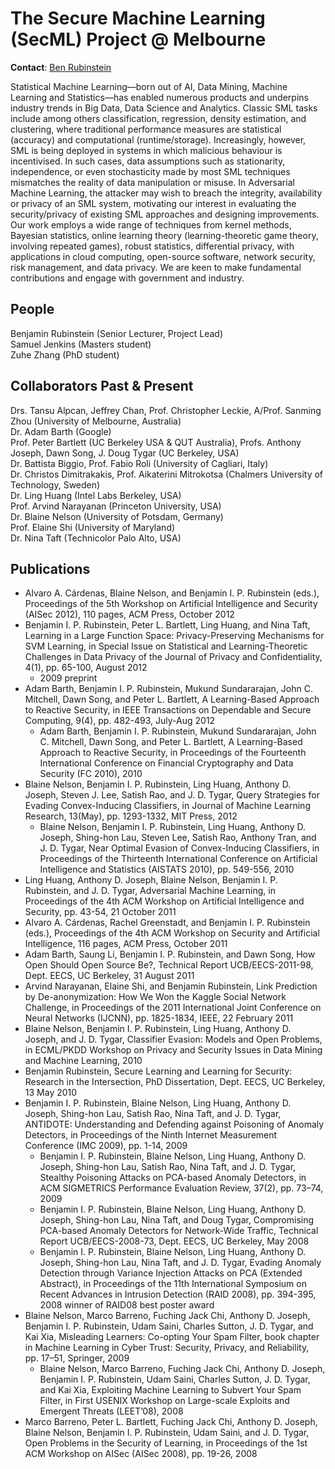 # The Secure Machine Learning (SecML) Project @ Melbourne

**Contact**: [Ben Rubinstein](contact.html)

Statistical Machine Learning---born out of AI, Data Mining, Machine Learning and Statistics---has enabled numerous products and underpins industry trends in Big Data, Data Science and Analytics. Classic SML tasks include among others classification, regression, density estimation, and clustering, where traditional performance measures are statistical (accuracy) and computational (runtime/storage). Increasingly, however, SML is being deployed in systems in which malicious behaviour is incentivised. In such cases, data assumptions such as stationarity, independence, or even stochasticity made by most SML techniques mismatches the reality of data manipulation or misuse. In Adversarial Machine Learning, the attacker may wish to breach the integrity, availability or privacy of an SML system, motivating our interest in evaluating the security/privacy of existing SML approaches and designing improvements. Our work employs a wide range of techniques from kernel methods, Bayesian statistics, online learning theory (learning-theoretic game theory, involving repeated games), robust statistics, differential privacy, with applications in cloud computing, open-source software, network security, risk management, and data privacy. We are keen to make fundamental contributions and engage with government and industry.

## People

Benjamin Rubinstein (Senior Lecturer, Project Lead)  
Samuel Jenkins (Masters student)  
Zuhe Zhang (PhD student)  

## Collaborators Past & Present

Drs. Tansu Alpcan, Jeffrey Chan, Prof. Christopher Leckie, A/Prof. Sanming Zhou (University of Melbourne, Australia)  
Dr. Adam Barth (Google)  
Prof. Peter Bartlett (UC Berkeley USA & QUT Australia), Profs. Anthony Joseph, Dawn Song, J. Doug Tygar (UC Berkeley, USA)  
Dr. Battista Biggio, Prof. Fabio Roli (University of Cagliari, Italy)  
Dr. Christos Dimitrakakis, Prof. Aikaterini Mitrokotsa (Chalmers University of Technology, Sweden)  
Dr. Ling Huang (Intel Labs Berkeley, USA)  
Prof. Arvind Narayanan (Princeton University, USA)  
Dr. Blaine Nelson (University of Potsdam, Germany)  
Prof. Elaine Shi (University of Maryland)  
Dr. Nina Taft (Technicolor Palo Alto, USA)  

## Publications

* Alvaro A. Cárdenas, Blaine Nelson, and Benjamin I. P. Rubinstein (eds.), Proceedings of the 5th Workshop on Artificial Intelligence and Security (AISec 2012), 110 pages, ACM Press, October 2012 
* Benjamin I. P. Rubinstein, Peter L. Bartlett, Ling Huang, and Nina Taft, Learning in a Large Function Space: Privacy-Preserving Mechanisms for SVM Learning, in Special Issue on Statistical and Learning-Theoretic Challenges in Data Privacy of the Journal of Privacy and Confidentiality, 4(1), pp. 65-100, August 2012
    + 2009 preprint
* Adam Barth, Benjamin I. P. Rubinstein, Mukund Sundararajan, John C. Mitchell, Dawn Song, and Peter L. Bartlett, A Learning-Based Approach to Reactive Security, in IEEE Transactions on Dependable and Secure Computing, 9(4), pp. 482-493, July-Aug 2012
    + Adam Barth, Benjamin I. P. Rubinstein, Mukund Sundararajan, John C. Mitchell, Dawn Song, and Peter L. Bartlett, A Learning-Based Approach to Reactive Security, in Proceedings of the Fourteenth International Conference on Financial Cryptography and Data Security (FC 2010), 2010
* Blaine Nelson, Benjamin I. P. Rubinstein, Ling Huang, Anthony D. Joseph, Steven J. Lee, Satish Rao, and J. D. Tygar, Query Strategies for Evading Convex-Inducing Classifiers, in Journal of Machine Learning Research, 13(May), pp. 1293-1332, MIT Press, 2012
    + Blaine Nelson, Benjamin I. P. Rubinstein, Ling Huang, Anthony D. Joseph, Shing-hon Lau, Steven Lee, Satish Rao, Anthony Tran, and J. D. Tygar, Near Optimal Evasion of Convex-Inducing Classifiers, in Proceedings of the Thirteenth International Conference on Artificial Intelligence and Statistics (AISTATS 2010), pp. 549-556, 2010
* Ling Huang, Anthony D. Joseph, Blaine Nelson, Benjamin I. P. Rubinstein, and J. D. Tygar, Adversarial Machine Learning, in Proceedings of the 4th ACM Workshop on Artificial Intelligence and Security, pp. 43-54, 21 October 2011
* Alvaro A. Cárdenas, Rachel Greenstadt, and Benjamin I. P. Rubinstein (eds.), Proceedings of the 4th ACM Workshop on Security and Artificial Intelligence, 116 pages, ACM Press, October 2011
* Adam Barth, Saung Li, Benjamin I. P. Rubinstein, and Dawn Song, How Open Should Open Source Be?, Technical Report UCB/EECS-2011-98, Dept. EECS, UC Berkeley, 31 August 2011
* Arvind Narayanan, Elaine Shi, and Benjamin Rubinstein, Link Prediction by De-anonymization: How We Won the Kaggle Social Network Challenge, in Proceedings of the 2011 International Joint Conference on Neural Networks (IJCNN), pp. 1825-1834, IEEE, 22 February 2011
* Blaine Nelson, Benjamin I. P. Rubinstein, Ling Huang, Anthony D. Joseph, and J. D. Tygar, Classifier Evasion: Models and Open Problems, in ECML/PKDD Workshop on Privacy and Security Issues in Data Mining and Machine Learning, 2010
* Benjamin Rubinstein, Secure Learning and Learning for Security: Research in the Intersection, PhD Dissertation, Dept. EECS, UC Berkeley, 13 May 2010
* Benjamin I. P. Rubinstein, Blaine Nelson, Ling Huang, Anthony D. Joseph, Shing-hon Lau, Satish Rao, Nina Taft, and J. D. Tygar, ANTIDOTE: Understanding and Defending against Poisoning of Anomaly Detectors, in Proceedings of the Ninth Internet Measurement Conference (IMC 2009), pp. 1-14, 2009
    + Benjamin I. P. Rubinstein, Blaine Nelson, Ling Huang, Anthony D. Joseph, Shing-hon Lau, Satish Rao, Nina Taft, and J. D. Tygar, Stealthy Poisoning Attacks on PCA-based Anomaly Detectors, in ACM SIGMETRICS Performance Evaluation Review, 37(2), pp. 73–74, 2009
    + Benjamin I. P. Rubinstein, Blaine Nelson, Ling Huang, Anthony D. Joseph, Shing-hon Lau, Nina Taft, and Doug Tygar, Compromising PCA-based Anomaly Detectors for Network-Wide Traffic, Technical Report UCB/EECS-2008-73, Dept. EECS, UC Berkeley, May 2008
    + Benjamin I. P. Rubinstein, Blaine Nelson, Ling Huang, Anthony D. Joseph, Shing-hon Lau, Nina Taft, and J. D. Tygar, Evading Anomaly Detection through Variance Injection Attacks on PCA (Extended Abstract), in Proceedings of the 11th International Symposium on Recent Advances in Intrusion Detection (RAID 2008), pp. 394-395, 2008 winner of RAID08 best poster award
* Blaine Nelson, Marco Barreno, Fuching Jack Chi, Anthony D. Joseph, Benjamin I. P. Rubinstein, Udam Saini, Charles Sutton, J. D. Tygar, and Kai Xia, Misleading Learners: Co-opting Your Spam Filter, book chapter in Machine Learning in Cyber Trust: Security, Privacy, and Reliability, pp. 17–51, Springer, 2009
    + Blaine Nelson, Marco Barreno, Fuching Jack Chi, Anthony D. Joseph, Benjamin I. P. Rubinstein, Udam Saini, Charles Sutton, J. D. Tygar, and Kai Xia, Exploiting Machine Learning to Subvert Your Spam Filter, in First USENIX Workshop on Large-scale Exploits and Emergent Threats (LEET'08), 2008
* Marco Barreno, Peter L. Bartlett, Fuching Jack Chi, Anthony D. Joseph, Blaine Nelson, Benjamin I. P. Rubinstein, Udam Saini, and J. D. Tygar, Open Problems in the Security of Learning, in Proceedings of the 1st ACM Workshop on AISec (AISec 2008), pp. 19-26, 2008
